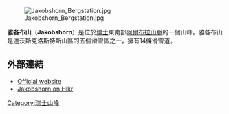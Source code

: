 [[Image:Jakobshorn_Bergstation.jpg|thumb]]

'''雅各布山'''（'''Jakobshorn'''）是位於[[瑞士|瑞士]]東南部[[阿爾布拉山脈|阿爾布拉山脈]]的一個山峰。雅各布山是達沃斯克洛斯特斯山區的五個滑雪區之一，擁有14條滑雪道。
== 外部連結 ==
{{commons category|Jakobshorn}}
*[https://web.archive.org/web/20061009021110/http://www.jakobshorn.ch/?lang=en Official website]
*[http://www.hikr.org/dir/Jakobshorn_2684/ Jakobshorn on Hikr]
[[Category:瑞士山峰|Category:瑞士山峰]]